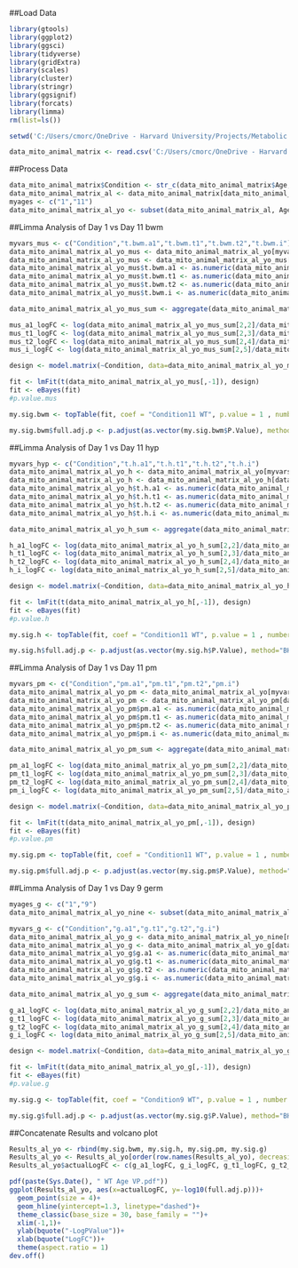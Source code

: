 ##Load Data
```r
library(gtools)
library(ggplot2)
library(ggsci)
library(tidyverse)
library(gridExtra)
library(scales)
library(cluster)
library(stringr)
library(ggsignif)
library(forcats)
library(limma)
rm(list=ls())

setwd('C:/Users/cmorc/OneDrive - Harvard University/Projects/Metabolic Aging Atlas/C.-elegans-Mitochondrial-Aging/Statistical Analyses/')

data_mito_animal_matrix <- read.csv('C:/Users/cmorc/OneDrive - Harvard University/Projects/Metabolic Aging Atlas/C.-elegans-Mitochondrial-Aging/FLIM_Mito_Median_Per_Animal_Animal_Matrix_052623.csv')

```

##Process Data
```r
data_mito_animal_matrix$Condition <- str_c(data_mito_animal_matrix$Age," ",data_mito_animal_matrix$Nutrients)
data_mito_animal_matrix_al <- data_mito_animal_matrix[data_mito_animal_matrix$Nutrients == "WT", ] 
myages <- c("1","11")
data_mito_animal_matrix_al_yo <- subset(data_mito_animal_matrix_al, Age%in%myages)

```

##Limma Analysis of Day 1 vs Day 11 bwm
```r
myvars_mus <- c("Condition","t.bwm.a1","t.bwm.t1","t.bwm.t2","t.bwm.i")
data_mito_animal_matrix_al_yo_mus <- data_mito_animal_matrix_al_yo[myvars_mus]
data_mito_animal_matrix_al_yo_mus <- data_mito_animal_matrix_al_yo_mus[data_mito_animal_matrix_al_yo_mus$t.bwm.a1 != "#N/A",]
data_mito_animal_matrix_al_yo_mus$t.bwm.a1 <- as.numeric(data_mito_animal_matrix_al_yo_mus$t.bwm.a1)
data_mito_animal_matrix_al_yo_mus$t.bwm.t1 <- as.numeric(data_mito_animal_matrix_al_yo_mus$t.bwm.t1)
data_mito_animal_matrix_al_yo_mus$t.bwm.t2 <- as.numeric(data_mito_animal_matrix_al_yo_mus$t.bwm.t2)
data_mito_animal_matrix_al_yo_mus$t.bwm.i <- as.numeric(data_mito_animal_matrix_al_yo_mus$t.bwm.i)

data_mito_animal_matrix_al_yo_mus_sum <- aggregate(data_mito_animal_matrix_al_yo_mus[,2:5], by=list(Condition=data_mito_animal_matrix_al_yo_mus$Condition), FUN=mean)

mus_a1_logFC <- log(data_mito_animal_matrix_al_yo_mus_sum[2,2]/data_mito_animal_matrix_al_yo_mus_sum[1,2])
mus_t1_logFC <- log(data_mito_animal_matrix_al_yo_mus_sum[2,3]/data_mito_animal_matrix_al_yo_mus_sum[1,3])
mus_t2_logFC <- log(data_mito_animal_matrix_al_yo_mus_sum[2,4]/data_mito_animal_matrix_al_yo_mus_sum[1,4])
mus_i_logFC <- log(data_mito_animal_matrix_al_yo_mus_sum[2,5]/data_mito_animal_matrix_al_yo_mus_sum[1,5])

design <- model.matrix(~Condition, data=data_mito_animal_matrix_al_yo_mus)

fit <- lmFit(t(data_mito_animal_matrix_al_yo_mus[,-1]), design)
fit <- eBayes(fit)
#p.value.mus

my.sig.bwm <- topTable(fit, coef = "Condition11 WT", p.value = 1 , number = Inf)

my.sig.bwm$full.adj.p <- p.adjust(as.vector(my.sig.bwm$P.Value), method="BH",n=16)
```

##Limma Analysis of Day 1 vs Day 11 hyp
```r
myvars_hyp <- c("Condition","t.h.a1","t.h.t1","t.h.t2","t.h.i")
data_mito_animal_matrix_al_yo_h <- data_mito_animal_matrix_al_yo[myvars_hyp]
data_mito_animal_matrix_al_yo_h <- data_mito_animal_matrix_al_yo_h[data_mito_animal_matrix_al_yo_h$t.h.a1 != "#N/A",]
data_mito_animal_matrix_al_yo_h$t.h.a1 <- as.numeric(data_mito_animal_matrix_al_yo_h$t.h.a1)
data_mito_animal_matrix_al_yo_h$t.h.t1 <- as.numeric(data_mito_animal_matrix_al_yo_h$t.h.t1)
data_mito_animal_matrix_al_yo_h$t.h.t2 <- as.numeric(data_mito_animal_matrix_al_yo_h$t.h.t2)
data_mito_animal_matrix_al_yo_h$t.h.i <- as.numeric(data_mito_animal_matrix_al_yo_h$t.h.i)

data_mito_animal_matrix_al_yo_h_sum <- aggregate(data_mito_animal_matrix_al_yo_h[,2:5], by=list(Condition=data_mito_animal_matrix_al_yo_h$Condition), FUN=mean)

h_a1_logFC <- log(data_mito_animal_matrix_al_yo_h_sum[2,2]/data_mito_animal_matrix_al_yo_h_sum[1,2])
h_t1_logFC <- log(data_mito_animal_matrix_al_yo_h_sum[2,3]/data_mito_animal_matrix_al_yo_h_sum[1,3])
h_t2_logFC <- log(data_mito_animal_matrix_al_yo_h_sum[2,4]/data_mito_animal_matrix_al_yo_h_sum[1,4])
h_i_logFC <- log(data_mito_animal_matrix_al_yo_h_sum[2,5]/data_mito_animal_matrix_al_yo_h_sum[1,5])

design <- model.matrix(~Condition, data=data_mito_animal_matrix_al_yo_h)

fit <- lmFit(t(data_mito_animal_matrix_al_yo_h[,-1]), design)
fit <- eBayes(fit)
#p.value.h

my.sig.h <- topTable(fit, coef = "Condition11 WT", p.value = 1 , number = Inf)

my.sig.h$full.adj.p <- p.adjust(as.vector(my.sig.h$P.Value), method="BH",n=16)
```

##Limma Analysis of Day 1 vs Day 11 pm
```r
myvars_pm <- c("Condition","pm.a1","pm.t1","pm.t2","pm.i")
data_mito_animal_matrix_al_yo_pm <- data_mito_animal_matrix_al_yo[myvars_pm]
data_mito_animal_matrix_al_yo_pm <- data_mito_animal_matrix_al_yo_pm[data_mito_animal_matrix_al_yo_pm$pm.a1 != "#N/A",]
data_mito_animal_matrix_al_yo_pm$pm.a1 <- as.numeric(data_mito_animal_matrix_al_yo_pm$pm.a1)
data_mito_animal_matrix_al_yo_pm$pm.t1 <- as.numeric(data_mito_animal_matrix_al_yo_pm$pm.t1)
data_mito_animal_matrix_al_yo_pm$pm.t2 <- as.numeric(data_mito_animal_matrix_al_yo_pm$pm.t2)
data_mito_animal_matrix_al_yo_pm$pm.i <- as.numeric(data_mito_animal_matrix_al_yo_pm$pm.i)

data_mito_animal_matrix_al_yo_pm_sum <- aggregate(data_mito_animal_matrix_al_yo_pm[,2:5], by=list(Condition=data_mito_animal_matrix_al_yo_pm$Condition), FUN=mean)

pm_a1_logFC <- log(data_mito_animal_matrix_al_yo_pm_sum[2,2]/data_mito_animal_matrix_al_yo_pm_sum[1,2])
pm_t1_logFC <- log(data_mito_animal_matrix_al_yo_pm_sum[2,3]/data_mito_animal_matrix_al_yo_pm_sum[1,3])
pm_t2_logFC <- log(data_mito_animal_matrix_al_yo_pm_sum[2,4]/data_mito_animal_matrix_al_yo_pm_sum[1,4])
pm_i_logFC <- log(data_mito_animal_matrix_al_yo_pm_sum[2,5]/data_mito_animal_matrix_al_yo_pm_sum[1,5])

design <- model.matrix(~Condition, data=data_mito_animal_matrix_al_yo_pm)

fit <- lmFit(t(data_mito_animal_matrix_al_yo_pm[,-1]), design)
fit <- eBayes(fit)
#p.value.pm

my.sig.pm <- topTable(fit, coef = "Condition11 WT", p.value = 1 , number = Inf)

my.sig.pm$full.adj.p <- p.adjust(as.vector(my.sig.pm$P.Value), method="BH",n=16)
```

##Limma Analysis of Day 1 vs Day 9 germ
```r
myages_g <- c("1","9")
data_mito_animal_matrix_al_yo_nine <- subset(data_mito_animal_matrix_al, Age%in%myages_g)

myvars_g <- c("Condition","g.a1","g.t1","g.t2","g.i")
data_mito_animal_matrix_al_yo_g <- data_mito_animal_matrix_al_yo_nine[myvars_g]
data_mito_animal_matrix_al_yo_g <- data_mito_animal_matrix_al_yo_g[data_mito_animal_matrix_al_yo_g$g.a1 != "#N/A",]
data_mito_animal_matrix_al_yo_g$g.a1 <- as.numeric(data_mito_animal_matrix_al_yo_g$g.a1)
data_mito_animal_matrix_al_yo_g$g.t1 <- as.numeric(data_mito_animal_matrix_al_yo_g$g.t1)
data_mito_animal_matrix_al_yo_g$g.t2 <- as.numeric(data_mito_animal_matrix_al_yo_g$g.t2)
data_mito_animal_matrix_al_yo_g$g.i <- as.numeric(data_mito_animal_matrix_al_yo_g$g.i)

data_mito_animal_matrix_al_yo_g_sum <- aggregate(data_mito_animal_matrix_al_yo_g[,2:5], by=list(Condition=data_mito_animal_matrix_al_yo_g$Condition), FUN=mean)

g_a1_logFC <- log(data_mito_animal_matrix_al_yo_g_sum[2,2]/data_mito_animal_matrix_al_yo_g_sum[1,2])
g_t1_logFC <- log(data_mito_animal_matrix_al_yo_g_sum[2,3]/data_mito_animal_matrix_al_yo_g_sum[1,3])
g_t2_logFC <- log(data_mito_animal_matrix_al_yo_g_sum[2,4]/data_mito_animal_matrix_al_yo_g_sum[1,4])
g_i_logFC <- log(data_mito_animal_matrix_al_yo_g_sum[2,5]/data_mito_animal_matrix_al_yo_g_sum[1,5])

design <- model.matrix(~Condition, data=data_mito_animal_matrix_al_yo_g)

fit <- lmFit(t(data_mito_animal_matrix_al_yo_g[,-1]), design)
fit <- eBayes(fit)
#p.value.g

my.sig.g <- topTable(fit, coef = "Condition9 WT", p.value = 1 , number = Inf)

my.sig.g$full.adj.p <- p.adjust(as.vector(my.sig.g$P.Value), method="BH",n=16)
```

##Concatenate Results and volcano plot
```r
Results_al_yo <- rbind(my.sig.bwm, my.sig.h, my.sig.pm, my.sig.g)
Results_al_yo <- Results_al_yo[order(row.names(Results_al_yo), decreasing=FALSE),]
Results_al_yo$actualLogFC <- c(g_a1_logFC, g_i_logFC, g_t1_logFC, g_t2_logFC, pm_a1_logFC, pm_i_logFC, pm_t1_logFC, pm_t2_logFC, mus_a1_logFC, mus_i_logFC, mus_t1_logFC, mus_t2_logFC, h_a1_logFC, h_i_logFC, h_t1_logFC, h_t2_logFC)

pdf(paste(Sys.Date(), " WT Age VP.pdf"))
ggplot(Results_al_yo, aes(x=actualLogFC, y=-log10(full.adj.p)))+
  geom_point(size = 4)+
  geom_hline(yintercept=1.3, linetype="dashed")+
  theme_classic(base_size = 30, base_family = "")+
  xlim(-1,1)+
  ylab(bquote("-LogPValue"))+
  xlab(bquote("LogFC"))+
  theme(aspect.ratio = 1)
dev.off()
```